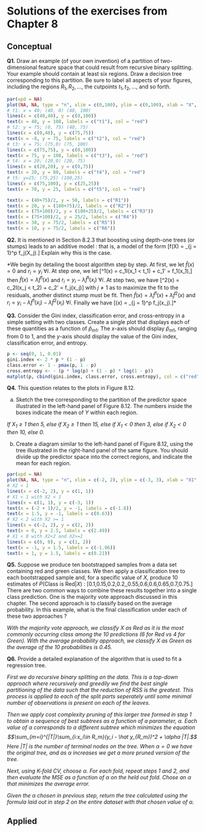 Solutions of the exercises from Chapter 8
============================================

## Conceptual

**Q1.** Draw an example (of your own invention) of a partition of two-dimensional feature space that could result from recursive binary splitting. Your example should contain at least six regions. Draw a decision tree corresponding to this partition. Be sure to label all aspects of your figures, including the regions $R_1,R_2,...$, the cutpoints $t_1,t_2,...$, and so forth.

```r
par(xpd = NA)
plot(NA, NA, type = "n", xlim = c(0,100), ylim = c(0,100), xlab = "X", ylab = "Y")
# t1: x = 40; (40, 0) (40, 100)
lines(x = c(40,40), y = c(0,100))
text(x = 40, y = 108, labels = c("t1"), col = "red")
# t2: y = 75; (0, 75) (40, 75)
lines(x = c(0,40), y = c(75,75))
text(x = -8, y = 75, labels = c("t2"), col = "red")
# t3: x = 75; (75,0) (75, 100)
lines(x = c(75,75), y = c(0,100))
text(x = 75, y = 108, labels = c("t3"), col = "red")
# t4: x = 20; (20,0) (20, 75)
lines(x = c(20,20), y = c(0,75))
text(x = 20, y = 80, labels = c("t4"), col = "red")
# t5: y=25; (75,25) (100,25)
lines(x = c(75,100), y = c(25,25))
text(x = 70, y = 25, labels = c("t5"), col = "red")

text(x = (40+75)/2, y = 50, labels = c("R1"))
text(x = 20, y = (100+75)/2, labels = c("R2"))
text(x = (75+100)/2, y = (100+25)/2, labels = c("R3"))
text(x = (75+100)/2, y = 25/2, labels = c("R4"))
text(x = 30, y = 75/2, labels = c("R5"))
text(x = 10, y = 75/2, labels = c("R6"))
```

**Q2.** It is mentioned in Section 8.2.3 that boosting using depth-one trees (or stumps) leads to an additive model : that is, a model of the form
\[f(X) = \sum_{j = 1}^p f_j(X_j).\]
Explain why this is the case.

*We begin by detailing the boost algorithm step by step. At first, we let $\hat{f}(x) = 0$ and $r_i = y_i\ \forall i$. At step one, we let
\[\hat{f}^1(x) = c_1I(x_1 < t_1) + c_1' = \frac{1}{\lambda}f_1(x_1),\]
then $\hat{f}(x) = \lambda\hat{f}^1(x)$ and $r_i = y_i - \lambda\hat{f}^1(x_i)\ \forall i$. At step two, we have
\[\hat{f}^2(x) = c_2I(x_j < t_2) + c_2' = \frac{1}{\lambda}f_j(x_j)\]
with $j\ne 1$ as to maximize the fit to the residuals, another distinct stump must be fit. Then $\hat{f}(x) = \lambda\hat{f}^1(x) + \lambda\hat{f}^2(x)$ and $r_i = y_i - \lambda\hat{f}^1(x_i) - \lambda\hat{f}^2(x_i)\ \forall i$. Finally we have
\[\hat{f}(x) =  \sum_{j = 1}^p f_j(x_j).\]*

**Q3.** Consider the Gini index, classification error, and cross-entropy in a simple setting with two classes. Create a single plot that displays each of these quantities as a function of $\hat{p}_{m1}$. The $x$-axis should display $\hat{p}_{m1}$, ranging from 0 to 1, and the $y$-axis should display the value of the Gini index, classification error, and entropy.

```r
p <- seq(0, 1, 0.01)
gini.index <- 2 * p * (1 - p)
class.error <- 1 - pmax(p, 1 - p)
cross.entropy <- - (p * log(p) + (1 - p) * log(1 - p))
matplot(p, cbind(gini.index, class.error, cross.entropy), col = c("red", "green", "blue"))
```

**Q4.** This question relates to the plots in Figure 8.12.

(a) Sketch the tree corresponding to the partition of the predictor space illustrated in the left-hand panel of Figure 8.12. The numbers inside the boxes indicate the mean of $Y$ within each region.

*If $X_1 \ge 1$ then 5, else if $X_2 \ge 1$ then 15, else if $X_1 < 0$ then 3, else if $X_2 <0$ then 10, else 0.*

(b) Create a diagram similar to the left-hand panel of Figure 8.12, using the tree illustrated in the right-hand panel of the same figure. You should divide up the predictor space into the correct regions, and indicate the mean for each region.

```r
par(xpd = NA)
plot(NA, NA, type = "n", xlim = c(-2, 2), ylim = c(-3, 3), xlab = "X1", ylab = "X2")
# X2 < 1
lines(x = c(-2, 2), y = c(1, 1))
# X1 < 1 with X2 < 1
lines(x = c(1, 1), y = c(-3, 1))
text(x = (-2 + 1)/2, y = -1, labels = c(-1.8))
text(x = 1.5, y = -1, labels = c(0.63))
# X2 < 2 with X2 >= 1
lines(x = c(-2, 2), y = c(2, 2))
text(x = 0, y = 2.5, labels = c(2.49))
# X1 < 0 with X2<2 and X2>=1
lines(x = c(0, 0), y = c(1, 2))
text(x = -1, y = 1.5, labels = c(-1.06))
text(x = 1, y = 1.5, labels = c(0.21))
```

**Q5.** Suppose we produce ten bootstrapped samples from a data set containing red and green classes. We then apply a classification tree to each bootstrapped sample and, for a specific value of $X$, produce 10 estimates of $P(\text{Class is Red}|X)$ :
\[0.1,0.15,0.2,0.2,,0.55,0.6,0.6,0.65,0.7,0.75.\]
There are two common ways to combine these results together into a single class prediction. One is the majority vote approach discussed in this chapter. The second approach is to classify based on the average probability. In this example, what is the final classification under each of these two approaches ?

*With the majority vote approach, we classify $X$ as Red as it is the most commonly occurring class among the 10 predictions (6 for Red vs 4 for Green). With the average probability approach, we classify $X$ as Green as the average of the 10 probabilities is 0.45.*

**Q6.** Provide a detailed explanation of the algorithm that is used to fit a regression tree.

*First we do recursive binary splitting on the data. This is a top-down approach where recursively and greedily we find the best single partitioning of the data such that the reduction of RSS is the greatest. This process is applied to each of the split parts seperately until some minimal number of observations is present on each of the leaves.*

*Then we apply cost complexity pruning of this larger tree formed in step 1 to obtain a sequence of best subtrees as a function of a parameter, $\alpha$. Each value of $\alpha$ corresponds to a different subtree which minimizes the equation
$$\sum_{m=i}^{|T|}\sum_{i:x_i\in R_m}(y_i - \hat y_{R_m})^2 + \alpha |T|.$$
Here $|T|$ is the number of terminal nodes on the tree. When $\alpha=0$ we have the original tree, and as $\alpha$ increases we get a more pruned version of the tree.*

*Next, using K-fold CV, choose $\alpha$. For each fold, repeat steps 1 and 2, and then evaluate the MSE as a function of $\alpha$ on the held out fold. Chose an $\alpha$ that minimizes the average error.*

*Given the $\alpha$ chosen in previous step, return the tree calculated using the formula laid out in step 2 on the entire dataset with that chosen value of $\alpha$.*

## Applied

